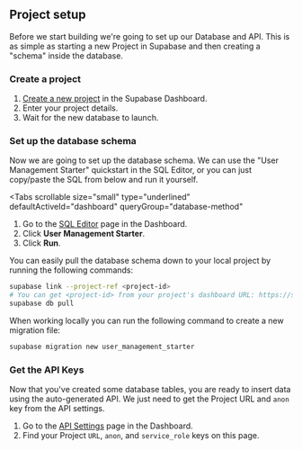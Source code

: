 
## Project setup

Before we start building we're going to set up our Database and API. This is as simple as starting a new Project in Supabase and then creating a "schema" inside the database.

### Create a project

1. [Create a new project](https://supabase.com/dashboard) in the Supabase Dashboard.
1. Enter your project details.
1. Wait for the new database to launch.

### Set up the database schema

Now we are going to set up the database schema. We can use the "User Management Starter" quickstart in the SQL Editor, or you can just copy/paste the SQL from below and run it yourself.

<Tabs
  scrollable
  size="small"
  type="underlined"
  defaultActiveId="dashboard"
  queryGroup="database-method"
>
<TabPanel id="dashboard" label="Dashboard">

1. Go to the [SQL Editor](https://supabase.com/dashboard/project/_/sql) page in the Dashboard.
2. Click **User Management Starter**.
3. Click **Run**.

<Admonition type="note">

You can easily pull the database schema down to your local project by running the following commands:

</Admonition>

```bash
supabase link --project-ref <project-id>
# You can get <project-id> from your project's dashboard URL: https://supabase.com/dashboard/project/<project-id>
supabase db pull
```

</TabPanel>
<TabPanel id="sql" label="SQL">

<Admonition type="note">

When working locally you can run the following command to create a new migration file:

</Admonition>

```bash
supabase migration new user_management_starter
```

<UserManagementSQLTemplate />

</TabPanel>
</Tabs>

### Get the API Keys

Now that you've created some database tables, you are ready to insert data using the auto-generated API.
We just need to get the Project URL and `anon` key from the API settings.

1. Go to the [API Settings](https://supabase.com/dashboard/project/_/settings/api) page in the Dashboard.
1. Find your Project `URL`, `anon`, and `service_role` keys on this page.
